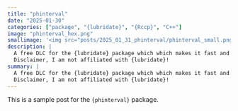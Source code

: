 ```yaml
---
title: "phinterval"
date: "2025-01-30"
categories: ["package", "{lubridate}", "{Rccp}", "C++"]
image: "phinterval_hex.png"
smallimage: '<img src="posts/2025_01_31_phinterval/phinterval_small.png">'
description: |
  A free DLC for the {lubridate} package which which makes it fast and easy to perform set   operations (e.g. intersection, union, set-difference) on date intervals. 
  Disclaimer, I am not affiliated with {lubridate}!
summary: |
  A free DLC for the {lubridate} package which which makes it fast and easy to perform set   operations (e.g. intersection, union, set-difference) on date intervals. 
  Disclaimer, I am not affiliated with {lubridate}!
---
```


This is a sample post for the `{phinterval}` package.
